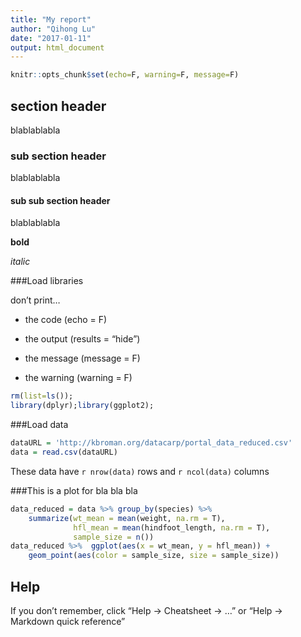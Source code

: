 ```yaml
---
title: "My report"
author: "Qihong Lu"
date: "2017-01-11"
output: html_document
---
```



```r
knitr::opts_chunk$set(echo=F, warning=F, message=F)
```


## section header 

blablablabla

### sub section header 

blablablabla

#### sub sub section header 

blablablabla

**bold**

_italic_



###Load libraries 

don't print...

- the code (echo = F)

- the output (results = "hide")

- the message (message = F)

- the warning (warning = F)

```r
rm(list=ls());
library(dplyr);library(ggplot2);
```

###Load data 
```r
dataURL = 'http://kbroman.org/datacarp/portal_data_reduced.csv'
data = read.csv(dataURL)
```
These data have `r nrow(data)` rows and `r ncol(data)` columns 

###This is a plot for bla bla bla 
```r
data_reduced = data %>% group_by(species) %>% 
    summarize(wt_mean = mean(weight, na.rm = T), 
              hfl_mean = mean(hindfoot_length, na.rm = T),
              sample_size = n()) 
data_reduced %>%  ggplot(aes(x = wt_mean, y = hfl_mean)) + 
    geom_point(aes(color = sample_size, size = sample_size))
```


## Help
If you don't remember, click "Help -> Cheatsheet -> ..." or "Help -> Markdown quick reference"

